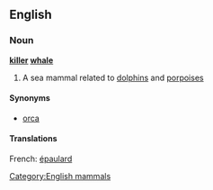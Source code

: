 {{wikipedia2|orca}} <!-- Avoids redirect -->
==English==
===Noun===
'''[[killer]] [[whale]]'''

# A sea mammal related to [[dolphin]]s and [[porpoise]]s

====Synonyms====
*[[orca]]

====Translations====
French: [[épaulard]]

[[Category:English mammals]]